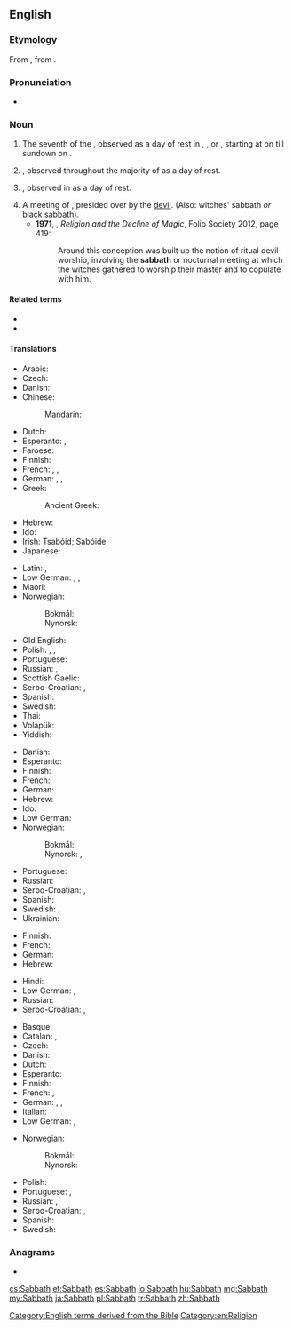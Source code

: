 ==English==

===Etymology===
From {{etyl|grc|en}} {{m|grc|σάββατον||Sabbath}}, from {{etyl|he|en}} {{m|he|sc=Hebr|שבת|tr=shabát||Sabbath}}.

===Pronunciation===
* {{a|US}} {{IPA|/ˈsæbəθ/|lang=en}}

===Noun===
{{en-noun}}

# The {{l|en|Biblical}} seventh {{l|en|day}} of the {{l|en|week}}, observed as a day of rest in {{l|en|Judaism}}, {{l|en|Advent|Seventh-day Adventism}}, or {{l|en|Baptism|Seventh Day Baptism}}, starting at {{l|en|sundown}} on {{l|en|Friday}} till sundown on {{l|en|Saturday}}.
# {{l|en|Sunday}}, observed throughout the majority of {{l|en|Christianity}} as a day of rest.
# {{l|en|Friday}}, observed in {{l|en|Islam}} as a day of rest.
# A meeting of {{l|en|witch|witches}}, presided over by the [[devil]]. (Also: witches' sabbath ''or'' black sabbath).
#* '''1971''', {{w|Keith Thomas (historian)|Keith Thomas}}, ''Religion and the Decline of Magic'', Folio Society 2012, page 419:
#*: Around this conception was built up the notion of ritual devil-worship, involving the '''sabbath''' or nocturnal meeting at which the witches gathered to worship their master and to copulate with him.

====Related terms====
* {{l|en|sabbatic}}
* {{l|en|sabbatical}}

====Translations====
{{trans-top|Biblical seventh day}}
* Arabic: {{t|ar|اَلسَّبْت|m}}
* Czech: {{t+|cs|sabat|m}}
* Danish: {{t+|da|sabbat|c}}
* Chinese:
*: Mandarin: {{t+|cmn|安息日|tr=ānxīrì|sc=Hani}}
* Dutch: {{t+|nl|sabbat|m}}
* Esperanto: {{t+|eo|sabato}}, {{t|eo|ŝabato}}
* Faroese: {{t|fo|sabbatur|m}}
* Finnish: {{t+|fi|sapatti}}
* French: {{t+|fr|sabbat|m}}, {{t+|fr|shabbat|m}}, {{t+|fr|chabbat|m}}
* German: {{t+|de|Sabbat|m}}, {{t+|de|Schabbat|m}}, {{t+|de|Schabbes|m}}
* Greek: {{t|el|σάββατο|n}}
*: Ancient Greek: {{t|grc|σάββατον|n}}
* Hebrew: {{t+|he|שַׁבָּת|f|tr=shabát}}
* Ido: {{t+|io|sabato}}
* Irish: Tsabóid; Sabóide
* Japanese: {{t|ja|安息日|tr=ansokunichi, ansokujitsu, ansokubi}}
{{trans-mid}}
* Latin: {{t|la|sabbatum|n}}, {{t|la|Hērōdis diēs|f}}
* Low German: {{t|nds|Sabbat|m}}, {{t|nds|Schabbat|m}}, {{t|nds|Schabbes|m}}
* Maori: {{t|mi|hāpati}}
* Norwegian:
*: Bokmål: {{t|no|sabbat|m}}
*: Nynorsk: {{t|nn|sabbat|m}}
* Old English: {{t|ang|sabat|m}}
* Polish: {{t+|pl|szabat|m}}, {{t+|pl|szabas|m}}, {{t+|pl|sabat|m}}
* Portuguese: {{t+|pt|sabá|m}}
* Russian: {{t+|ru|шабба́т|m}}, {{t+|ru|суббо́та|f}} {{qualifier|Saturday}}
* Scottish Gaelic: {{t|gd|Sàbaid|f}}
* Serbo-Croatian: {{t|sh|сабат|m|sc=Cyrl}}, {{t+|sh|sabat|m}}
* Spanish: {{t+|es|sábado|m}}
* Swedish: {{t+|sv|sabbat|c}}
* Thai: {{t|th|สะบาโต}}
* Volapük: {{t+|vo|jabat}}
* Yiddish: {{t+|yi|שבת|m|tr=shabes|sc=Hebr}}
{{trans-bottom}}

{{trans-top|Sunday}}
* Danish: {{t+|da|søndag|c}}
* Esperanto: {{t+|eo|dimanĉo}}
* Finnish: {{t+|fi|sapatti}}
* French: {{t+|fr|dimanche|m}}
* German: {{t+|de|Sonntag|m}}
* Hebrew: {{t+|he|יוֹם רִאשׁוֹן|m|tr=yom rishón}}
* Ido: {{t+|io|sundio}}
* Low German: {{t|nds|Sünndag|m}}
* Norwegian:
*: Bokmål: {{t+|no|søndag|m}}
*: Nynorsk: {{t+|nn|sundag|m}}, {{t+|nn|søndag|m}}
{{trans-mid}}
* Portuguese: {{t+|pt|domingo|m}}
* Russian: {{t+|ru|воскресе́нье|n}}
* Serbo-Croatian: {{t|sh|недеља|f|sc=Cyrl}}, {{t+|sh|nedelja|f}}
* Spanish: {{t+|es|domingo|m}}
* Swedish: {{t+|sv|söndag|c}}, {{t+|sv|sabbat|c}}
* Ukrainian: {{t+|uk|неділя|f|tr=nedilja|sc=Cyrl}}
{{trans-bottom}}

{{trans-top|Muslim Friday}}
* Finnish: {{t+|fi|sapatti}}
* French: {{t+|fr|vendredi|m}}
* German: {{t+|de|Freitag|m}}
* Hebrew: {{t+|he|יום שישי|m|alt=יוֹם שִׁשִּׁי|tr=yom shishí}}
{{trans-mid}}
* Hindi: {{t+|hi|शुक्रवार|tr=Shukr-war}}
* Low German: {{t|nds|Freedag|m}}, {{t+|nds|Friedag|m}}
* Russian: {{t+|ru|пя́тница|f}}
* Serbo-Croatian: {{t|sh|петак|m|sc=Cyrl}}, {{t+|sh|petak|m}}
{{trans-bottom}}

{{trans-top|witches' Sabbath}}
* Basque: {{t+|eu|akelarre}}
* Catalan: {{t|ca|aquelarre}}, {{t|ca|akelarre}}
* Czech: {{t+|cs|sabat|m}}
* Danish: {{t|da|heksesabbat|c}}
* Dutch: {{t+|nl|heksensabbat|m}}
* Esperanto: {{t|eo|sabatorgio}}
* Finnish: {{t|fi|noitasapatti}}
* French: {{t+|fr|sabbat|m}}, {{t|fr|esba}}
* German: {{t+|de|Hexensabbat|m}}, {{t|de|Hexentanz|m}}, {{t|de|Teufelstanz|m}}
* Italian: {{t|it|sabba|m}}
* Low German: {{t|nds|Hexensabbat|m}},
{{trans-mid}}
* Norwegian:
*: Bokmål: {{t|no|heksesabbat|m}}
*: Nynorsk: {{t|nn|heksesabbat|m}}
* Polish: {{t+|pl|sabat|m}}
* Portuguese: {{t|pt|sabbat}}, {{t+|pt|sabá|m}}
* Russian: {{t+|ru|ша́ба́ш|m}}, {{t|ru|[[ша́ба́ш]] [[ведьма|ведьм]]|m}}
* Serbo-Croatian: {{t|sh|врзино коло|n|sc=Cyrl}}, {{t+|sh|vrzino kolo|n}}
* Spanish: {{t+|es|aquelarre|m}}
* Swedish: {{t|sv|häxsabbat|c}}
{{trans-bottom}}

===Anagrams===
* {{l|en|Shabbat}}

[[Category:English terms derived from the Bible]]
[[Category:en:Religion]]

[[cs:Sabbath]]
[[et:Sabbath]]
[[es:Sabbath]]
[[io:Sabbath]]
[[hu:Sabbath]]
[[mg:Sabbath]]
[[my:Sabbath]]
[[ja:Sabbath]]
[[pl:Sabbath]]
[[tr:Sabbath]]
[[zh:Sabbath]]